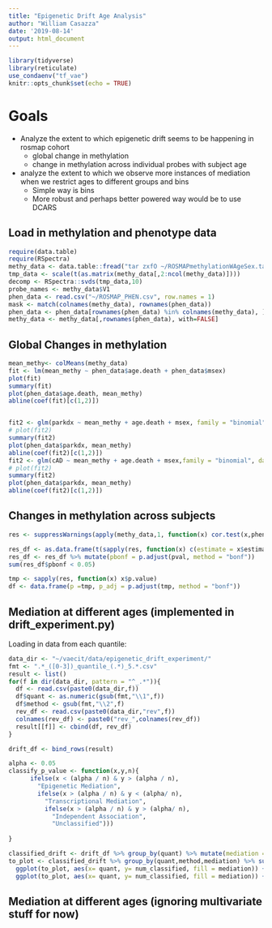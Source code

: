 ```yaml
---
title: "Epigenetic Drift Age Analysis"
author: "William Casazza"
date: '2019-08-14'
output: html_document
---
```


```r
library(tidyverse)
library(reticulate)
use_condaenv("tf_vae")
knitr::opts_chunk$set(echo = TRUE)
```

# Goals
* Analyze the extent to which epigenetic drift seems to be happening in rosmap cohort 
    * global change in methylation
    * change in methylation across individual probes with subject age
* analyze the extent to which we observe more instances of mediation when we restrict ages to different groups and bins
    * Simple way is bins
    * More robust and perhaps better powered way would be to use DCARS

## Load in methylation and phenotype data
```r
require(data.table)
require(RSpectra)
methy_data <- data.table::fread("tar zxfO ~/ROSMAPmethylationWAgeSex.tar.gz", header = T)
tmp_data <- scale(t(as.matrix(methy_data[,2:ncol(methy_data)])))
decomp <- RSpectra::svds(tmp_data,10)
probe_names <- methy_data$V1
phen_data <- read.csv("~/ROSMAP_PHEN.csv", row.names = 1)
mask <- match(colnames(methy_data), rownames(phen_data))
phen_data <- phen_data[rownames(phen_data) %in% colnames(methy_data), ]
methy_data <- methy_data[,rownames(phen_data), with=FALSE]
```


## Global Changes in methylation
```r
mean_methy<- colMeans(methy_data)
fit <- lm(mean_methy ~ phen_data$age.death + phen_data$msex)
plot(fit)
summary(fit)
plot(phen_data$age.death, mean_methy)
abline(coef(fit)[c(1,2)])


fit2 <- glm(parkdx ~ mean_methy + age.death + msex, family = "binomial", data = na.omit(data.frame(msex = phen_data$msex, parkdx = phen_data$parkdx,age.death = phen_data$age.death, mean_methy = mean_methy)))
# plot(fit2)
summary(fit2)
plot(phen_data$parkdx, mean_methy)
abline(coef(fit2)[c(1,2)])
fit2 <- glm(cAD ~ mean_methy + age.death + msex,family = "binomial", data = na.omit(data.frame(msex = phen_data$msex, cAD = phen_data$cAD,age.death = phen_data$age.death, mean_methy = mean_methy)))
# plot(fit2)
summary(fit2)
plot(phen_data$parkdx, mean_methy)
abline(coef(fit2)[c(1,2)])
```



## Changes in methylation across subjects
```r
res <- suppressWarnings(apply(methy_data,1, function(x) cor.test(x,phen_data$age.death, method = "spearman")))
```

```r
res_df <- as.data.frame(t(sapply(res, function(x) c(estimate = x$estimate, pval = x$p.value))))
res_df <- res_df %>% mutate(pbonf = p.adjust(pval, method = "bonf"))
sum(res_df$pbonf < 0.05)
```
```r
tmp <- sapply(res, function(x) x$p.value)
df <- data.frame(p =tmp, p_adj = p.adjust(tmp, method = "bonf"))
```
## Mediation at different ages (implemented in drift_experiment.py)

Loading in data from each quantile:
```r
data_dir <- "~/vaecit/data/epigenetic_drift_experiment/"
fmt <- ".*_([0-3])_quantile_(.*)_5.*.csv"
result <- list()
for(f in dir(data_dir, pattern = "^_.*")){
  df <- read.csv(paste0(data_dir,f))
  df$quant <- as.numeric(gsub(fmt,"\\1",f))
  df$method <- gsub(fmt,"\\2",f)
  rev_df <- read.csv(paste0(data_dir,"rev",f))
  colnames(rev_df) <- paste0("rev_",colnames(rev_df))
  result[[f]] <- cbind(df, rev_df)
}

drift_df <- bind_rows(result)
```


```r
alpha <- 0.05
classify_p_value <- function(x,y,n){
      ifelse(x < (alpha / n) & y > (alpha / n),
        "Epigenetic Mediation",
        ifelse(x > (alpha / n) & y < (alpha/ n),
          "Transcriptional Mediation",
          ifelse(x > (alpha / n) & y > (alpha/ n),
            "Independent Association",
            "Unclassified")))
    
}

classified_drift <- drift_df %>% group_by(quant) %>% mutate(mediation = classify_p_value(omni_p, rev_omni_p, n())) %>% ungroup()
to_plot <- classified_drift %>% group_by(quant,method,mediation) %>% summarize(num_classified = n()) %>% ungroup() %>%  filter(mediation != "Independent Association")# %>% mutate(mediation = gsub("Mediation", "", mediation), method = factor(method, levels = c("fastica","pca","lfa","kernelpca",unique(method)[c(4,5)]))) 
  ggplot(to_plot, aes(x= quant, y= num_classified, fill = mediation)) + geom_bar(stat = "identity") + facet_wrap(mediation~method, nrow=2)
  ggplot(to_plot, aes(x= quant, y= num_classified, fill = mediation)) + geom_bar(stat = "identity") + facet_wrap(~method, nrow=1)
```
## Mediation at different ages (ignoring multivariate stuff for now)

```r

```

